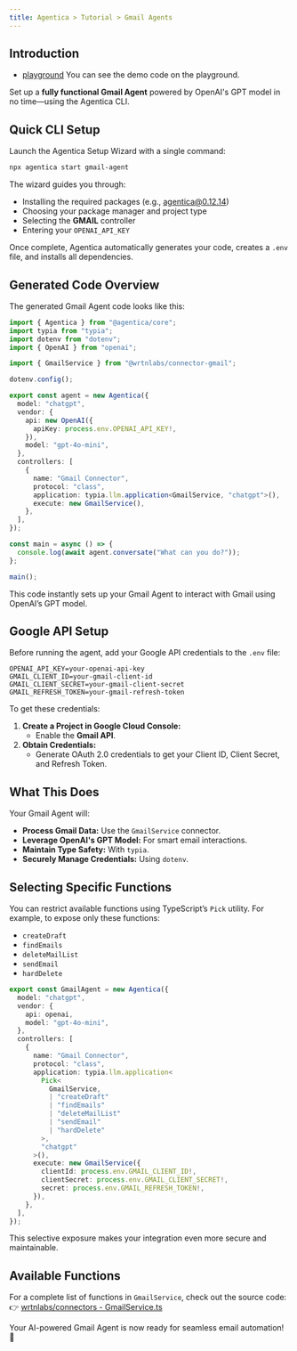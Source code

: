 ```yaml
---
title: Agentica > Tutorial > Gmail Agents
---
```


## Introduction

- [playground](https://stackblitz.com/~/github.com/wrtnlabs/agentica-tutorial-gmail?file=README.md) You can see the demo code on the playground.

Set up a **fully functional Gmail Agent** powered by OpenAI's GPT model in no time—using the Agentica CLI.

## Quick CLI Setup

Launch the Agentica Setup Wizard with a single command:

```bash
npx agentica start gmail-agent
```

The wizard guides you through:

- Installing the required packages (e.g., agentica@0.12.14)
- Choosing your package manager and project type
- Selecting the **GMAIL** controller
- Entering your `OPENAI_API_KEY`

Once complete, Agentica automatically generates your code, creates a `.env` file, and installs all dependencies.

## Generated Code Overview

The generated Gmail Agent code looks like this:

```typescript
import { Agentica } from "@agentica/core";
import typia from "typia";
import dotenv from "dotenv";
import { OpenAI } from "openai";

import { GmailService } from "@wrtnlabs/connector-gmail";

dotenv.config();

export const agent = new Agentica({
  model: "chatgpt",
  vendor: {
    api: new OpenAI({
      apiKey: process.env.OPENAI_API_KEY!,
    }),
    model: "gpt-4o-mini",
  },
  controllers: [
    {
      name: "Gmail Connector",
      protocol: "class",
      application: typia.llm.application<GmailService, "chatgpt">(),
      execute: new GmailService(),
    },
  ],
});

const main = async () => {
  console.log(await agent.conversate("What can you do?"));
};

main();
```

This code instantly sets up your Gmail Agent to interact with Gmail using OpenAI’s GPT model.

## Google API Setup

Before running the agent, add your Google API credentials to the `.env` file:

```env
OPENAI_API_KEY=your-openai-api-key
GMAIL_CLIENT_ID=your-gmail-client-id
GMAIL_CLIENT_SECRET=your-gmail-client-secret
GMAIL_REFRESH_TOKEN=your-gmail-refresh-token
```

To get these credentials:

1. **Create a Project in Google Cloud Console:**
   - Enable the **Gmail API**.
2. **Obtain Credentials:**
   - Generate OAuth 2.0 credentials to get your Client ID, Client Secret, and Refresh Token.

## What This Does

Your Gmail Agent will:

- **Process Gmail Data:** Use the `GmailService` connector.
- **Leverage OpenAI's GPT Model:** For smart email interactions.
- **Maintain Type Safety:** With `typia`.
- **Securely Manage Credentials:** Using `dotenv`.

## Selecting Specific Functions

You can restrict available functions using TypeScript’s `Pick` utility. For example, to expose only these functions:

- `createDraft`
- `findEmails`
- `deleteMailList`
- `sendEmail`
- `hardDelete`

```typescript
export const GmailAgent = new Agentica({
  model: "chatgpt",
  vendor: {
    api: openai,
    model: "gpt-4o-mini",
  },
  controllers: [
    {
      name: "Gmail Connector",
      protocol: "class",
      application: typia.llm.application<
        Pick<
          GmailService,
          | "createDraft"
          | "findEmails"
          | "deleteMailList"
          | "sendEmail"
          | "hardDelete"
        >,
        "chatgpt"
      >(),
      execute: new GmailService({
        clientId: process.env.GMAIL_CLIENT_ID!,
        clientSecret: process.env.GMAIL_CLIENT_SECRET!,
        secret: process.env.GMAIL_REFRESH_TOKEN!,
      }),
    },
  ],
});
```

This selective exposure makes your integration even more secure and maintainable.

## Available Functions

For a complete list of functions in `GmailService`, check out the source code:  
👉 [wrtnlabs/connectors - GmailService.ts](https://github.com/wrtnlabs/connectors/blob/main/packages/gmail/src/gmail/GmailService.ts)

Your AI-powered Gmail Agent is now ready for seamless email automation! 🚀
